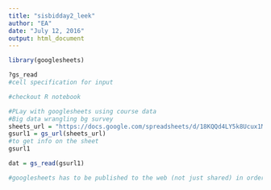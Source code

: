 ```yaml
---
title: "sisbidday2_leek"
author: "EA"
date: "July 12, 2016"
output: html_document
---
```




```r
library(googlesheets)

?gs_read
#cell specification for input

#checkout R notebook

#PLay with googlesheets using course data
#Big data wrangling bg survey
sheets_url = "https://docs.google.com/spreadsheets/d/18KQQd4LY5k8Ucux1MvWCsQGQJlvd0ECTnn-3ixdOKFM/pubhtml"
gsurl1 = gs_url(sheets_url)
#to get info on the sheet
gsurl1

dat = gs_read(gsurl1)

#googlesheets has to be published to the web (not just shared) in order to use this (not done in R, done in the google browser)


```

